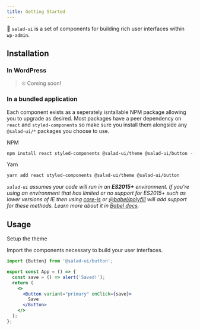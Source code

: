 ```yaml
---
title: Getting Started
---
```


🥗 `salad-ui` is a set of components for building rich user interfaces within `wp-admin`.

## Installation

### In WordPress

> ⏲ Coming soon!

### In a bundled application

Each component exists as a seperately isntallable NPM package allowing you to upgrade as desired.
Most packages have a peer dependency on `react` and `styled-components` so make sure you install them
alongside any `@salad-ui/*` packages you choose to use.

NPM

```bash
npm install react styled-components @salad-ui/theme @salad-ui/button --save
```

Yarn

```bash
yarn add react styled-components @salad-ui/theme @salad-ui/button
```

_`salad-ui` assumes your code will run in an **ES2015+** environment. If you're using an environment that has limited or no support for ES2015+ such as lower versions of IE then using [core-js](https://github.com/zloirock/core-js) or [@babel/polyfill](https://babeljs.io/docs/en/next/babel-polyfill) will add support for these methods. Learn more about it in [Babel docs](https://babeljs.io/docs/en/next/caveats)._

## Usage

Setup the theme

Import the components necessary to build your user interfaces.

```jsx
import {Button} from '@salad-ui/button';

export const App = () => {
  const save = () => alert('Saved!');
  return (
    <>
      <Button variant="primary" onClick={save}>
        Save
      </Button>
    </>
  );
};
```
